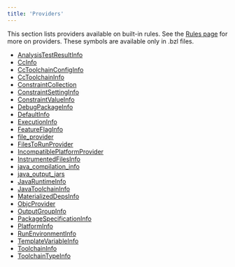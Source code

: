 ```yaml
---
title: 'Providers'
---
```



This section lists providers available on built-in rules. See the [Rules page](https://bazel.build/extending/rules#providers) for more on providers. These symbols are available only in .bzl files.

- [AnalysisTestResultInfo](/rules/lib/providers/AnalysisTestResultInfo)
- [CcInfo](/rules/lib/providers/CcInfo)
- [CcToolchainConfigInfo](/rules/lib/providers/CcToolchainConfigInfo)
- [CcToolchainInfo](/rules/lib/providers/CcToolchainInfo)
- [ConstraintCollection](/rules/lib/providers/ConstraintCollection)
- [ConstraintSettingInfo](/rules/lib/providers/ConstraintSettingInfo)
- [ConstraintValueInfo](/rules/lib/providers/ConstraintValueInfo)
- [DebugPackageInfo](/rules/lib/providers/DebugPackageInfo)
- [DefaultInfo](/rules/lib/providers/DefaultInfo)
- [ExecutionInfo](/rules/lib/providers/ExecutionInfo)
- [FeatureFlagInfo](/rules/lib/providers/FeatureFlagInfo)
- [file\_provider](/rules/lib/providers/file_provider)
- [FilesToRunProvider](/rules/lib/providers/FilesToRunProvider)
- [IncompatiblePlatformProvider](/rules/lib/providers/IncompatiblePlatformProvider)
- [InstrumentedFilesInfo](/rules/lib/providers/InstrumentedFilesInfo)
- [java\_compilation\_info](/rules/lib/providers/java_compilation_info)
- [java\_output\_jars](/rules/lib/providers/java_output_jars)
- [JavaRuntimeInfo](/rules/lib/providers/JavaRuntimeInfo)
- [JavaToolchainInfo](/rules/lib/providers/JavaToolchainInfo)
- [MaterializedDepsInfo](/rules/lib/providers/MaterializedDepsInfo)
- [ObjcProvider](/rules/lib/providers/ObjcProvider)
- [OutputGroupInfo](/rules/lib/providers/OutputGroupInfo)
- [PackageSpecificationInfo](/rules/lib/providers/PackageSpecificationInfo)
- [PlatformInfo](/rules/lib/providers/PlatformInfo)
- [RunEnvironmentInfo](/rules/lib/providers/RunEnvironmentInfo)
- [TemplateVariableInfo](/rules/lib/providers/TemplateVariableInfo)
- [ToolchainInfo](/rules/lib/providers/ToolchainInfo)
- [ToolchainTypeInfo](/rules/lib/providers/ToolchainTypeInfo)
